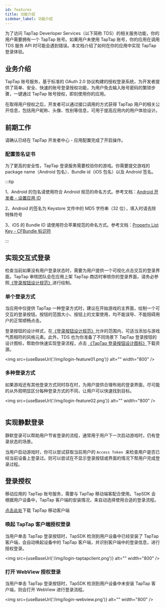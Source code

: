```yaml
---
id: features
title: 功能介绍
sidebar_label: 功能介绍
---
```



为了访问 TapTap Deverloper Services（以下简称 TDS）的相关服务功能，你的用户需要拥有一个 TapTap 账号。如果用户未使用 TapTap 账号，你的应用在调用 TDS 服务 API 时可能会遇到错误。本文档介绍了如何在你的应用中实现 TapTap 登录体验。

## 业务介绍

TapTap 账号服务，基于标准的 OAuth 2.0 协议构建的授权登录系统，为开发者提供了简单、安全、快速的账号登录授权功能，为用户免去输入账号密码的繁琐步骤，一键通过 TapTap 账号授权，即刻使用你的应用。  

在取得用户授权之后，开发者可以通过接口调用的方式获得 TapTap 用户的相关公开信息，包括用户昵称、头像、性别等信息，可用于提高应用内的用户体验设计。  



## 前期工作

请确认已经在 TapTap 开发者中心 - 应用配置完成了开启操作。

### 配置签名证书

为了更高的安全性，TapTap 登录服务需要校验你的游戏。你需要提交游戏的 package name（Android 包名）、Bundle id（iOS 包名）以及 Android 签名。

:::tip

1、Android 的包名请使用符合 Android 规范的命名方式。参考文档：[Android 开发者 - 设置应用 ID](https://developer.android.com/studio/build/application-id)

2、Android 的签名为 Keystore 文件中的 MD5 字符串（32 位），填入时请去除特殊符号

3、iOS 的 Bundle ID 请使用符合苹果规范的命名方式。参考文档：[Property List Key - CFBundle 标识符](https://developer.apple.com/documentation/bundleresources/information_property_list/cfbundleidentifier)

:::

## 实现交互式登录 

检查当前如果没有用户登录状态时，需要为用户提供一个可视化点击交互的登录界面。TapTap 审核团队会在应用上架 TapTap 商店时审核你的登录界面，请务必参照[《登录按钮设计规范》](/design)进行绘制。

### 单个登录方式

当应用中仅提供 TapTap 一种登录方式时，建议在开始游戏的主界面，绘制一个可交互的登录按钮。按钮的范围大小、按钮上的文案使用，均不能误导、不能阻碍用户的正常顺畅点击。

登录按钮的设计样式，在[《登录按钮设计规范》](/design)允许的范围内，可适当添加与游戏气质相符的风格元素。此外，TDS 也为你准备了不同场景下 TapTap 登录按钮的设计图标，帮助你快速实现登录流程，点击 [《TapTap 登录按钮设计图标》](/tap-download)下载资源。


<img src={useBaseUrl('/img/login-feature01.png')} alt="" width="800" />


### 多种登录方式

如果游戏还有其他登录方式同时存在时，为用户提供合理布局的登录界面，尽可能的从外观明显区分每种登录方式的不同，让用户可以快速找到目标。

<img src={useBaseUrl('/img/login-feature02.png')} alt="" width="800" />
      

## 实现静默登录

静默登录可以帮助用户节省登录的流程，通常用于用户下一次启动游戏时，仍有登录状态的场景。  

当用户启动游戏时，你可以尝试获取当前用户的 `Access Token`  来检查用户是否已经当前设备上登录过。则可以尝试在不显示登录按钮或界面的情况下帮用户完成登录过程。



## 登录授权

移动应用的 TapTap 账号服务，需要与 TapTap 移动端客配合使用。TapSDK 会根据用户设备中，TapTap 客户端的安装情况，来自动选择使用合适的登录流程。  

[点击此处](https://www.taptap.com/mobile)下载 TapTap 移动客户端

### 唤起 TapTap 客户端授权登录

当用户单击 TapTap 登录按钮时，TapSDK 检测到用户设备中已经安装了 TapTap 客户端，会自动唤起设备中的 TapTap 客户端，并识别客户端中的登录信息，进行授权登录。

<img src={useBaseUrl('/img/login-taptapclient.png')} alt="" width="800" />


### 打开 WebView 授权登录

当用户单击 TapTap 登录按钮时，TapSDK 检测到用户设备中未安装 TapTap 客户端，则会打开 WebView 进行登录流程。  

<img src={useBaseUrl('/img/login-webview.png')} alt="" width="800" />
